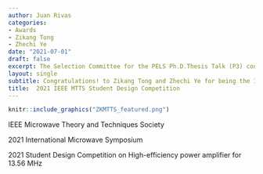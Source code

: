 ```yaml
---
author: Juan Rivas
categories:
- Awards
- Zikang Tong
- Zhechi Ye
date: "2021-07-01"
draft: false
excerpt: The Selection Committee for the PELS Ph.D.Thesis Talk (P3) consisted of worldwide Distinguished Professors in the Power Electronics community.  Each video submission was reviewed by a panel of three judges who have now completed their evaluations, this was a difficult task because of the high quality of nominations. I'd like to now congratulate the following winners.
layout: single
subtitle: Congratulations! to Zikang Tong and Zhechi Ye for being the 1st place winners of the IEEE MTTS Student Design Competition
title:  2021 IEEE MTTS Student Design Competition
---
```




```r
knitr::include_graphics("ZKMTTS_featured.png")
```
IEEE Microwave Theory and Techniques Society

2021 International Microwave Symposium

2021 Student Design Competition on High-efficiency power amplifier for 13.56 MHz 





